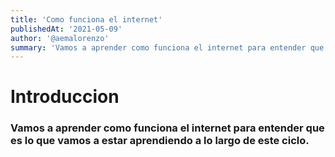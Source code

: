 ```yaml
---
title: 'Como funciona el internet'
publishedAt: '2021-05-09'
author: '@aemalorenzo'
summary: 'Vamos a aprender como funciona el internet para entender que es lo que vamos a estar aprendiendo a lo largo de este ciclo.'
---
```


# Introduccion

### Vamos a aprender como funciona el internet para entender que es lo que vamos a estar aprendiendo a lo largo de este ciclo.

